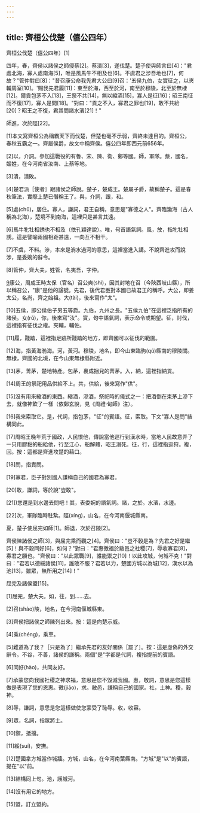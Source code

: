 ```yaml
---
---
---
```

title: 齊桓公伐楚（僖公四年）
---




齊桓公伐楚（僖公四年）[1]

四年，春，齊侯以諸侯之師侵蔡[2]。蔡潰[3]，遂伐楚。楚子使與師言曰[4]："君處北海，寡人處南海[5]，唯是風馬牛不相及也[6]。不虞君之涉吾地也[7]，何故？"管仲對曰[8]："昔召康公命我先君大公曰[9]召：'五侯九伯，女實征之，以夾輔周室[10]。'賜我先君履[11]：東至於海，西至於河，南至於穆陵，北至於無棣[12]。爾貢包茅不入[13]，王祭不共[14]，無以縮酒[15]，寡人是征[16]；昭王南征而不復[17]，寡人是問[18]。"對曰："貢之不入，寡君之罪也[19]，敢不共給[20]？昭王之不復，君其問諸水濱[21]！"

師進，次於陘[22]。

[1]本文寫齊桓公為稱霸天下而伐楚，但楚也毫不示弱，齊終未達目的。齊桓公，春秋五霸之一。齊屬侯爵，故文中稱齊侯。僖公四年即西元前656年。

[2]以，介詞。參加這戰役的有魯、宋、陳、衛、鄭等國。師，軍隊。蔡，國名，姬姓，在今河南省汝南、上蔡等地。

[3]潰，潰敗。

[4]楚君派［使者］跟諸侯之師說。楚子，楚成王。楚屬子爵，故稱楚子。這是春秋筆法，實際上楚已僭稱王了。與，介詞，跟，和。

[5]處(chǔ)，居住。寡人，謙詞，君王自稱，意思是"寡德之人"。齊臨渤海（古人稱為北海），楚境不到南海，這裡只是甚言其遠。

[6]馬牛牝牡相誘也不相及（依孔穎達說）。唯，句首語氣詞。風，放，指牝牡相誘。這是譬喻兩國相距甚遠，一向互不相干。

[7]不虞，不料。涉，本來是淌水過河的意思，這裡當進入講。不說齊進攻而說涉，是委婉的辭令。

[8]管仲，齊大夫，姓管，名夷吾，字仲。

[9](shào)康公，周成王時太保（官名）召公奭(shì)，因其封地在召（今陝西岐山縣），所以稱召公，"康"是他的諡號。先君，後代君臣對本國已故君王的稱呼。大公，即姜太公，名尚，齊之始祖。大(tài)，後來寫作"太"。

[10]五侯，即公侯伯子男五等爵。九伯，九州之長。"五侯九伯"在這裡泛指所有的諸侯。女(rǔ)，你，後來寫"汝"。實，句中語氣詞，表示命令或期望。征，討伐，這裡指有征伐之權。夾輔，輔佐。

[11]履，踐踏，這裡指足跡所踐踏的地方，即齊國可以征伐的範圍。

[12]海，指黃海渤海。河，黃河。穆陵，地名，即今山東臨朐(qú)縣南的穆陵關。無棣，齊國的北境，在今山東無棣縣附近。

[13]茅，菁茅，楚地特產。包茅，裹成捆兒的菁茅。入，納，這裡指納貢。

[14]周王的祭祀用品供給不上。共，供給，後來寫作"供"。

[15]沒有用來縮酒的東西。縮酒，滲酒，祭祀時的儀式之一：把酒倒在束茅上滲下去，就像神飲了一樣（依鄭玄說，見《周禮·甸師》注）。

[16]我來索取它。是，代詞，指包茅，"征"的賓語。征，索取。下文"寡人是問"結構同此。

[17]周昭王晚年荒于國政，人民恨他，傳說當他巡行到漢水時，當地人民故意弄了一只用膠黏的船給他，行至江心，船解體，昭王溺死。征，行，這裡指巡狩。複，回。按：這都是齊進攻楚的藉口。

[18]問，指責問。

[19]寡君，臣子對別國人謙稱自己的國君為寡君。

[20]敢，謙詞，等於說"豈敢"。

[21])您還是到水邊去問吧！其，表委婉的語氣詞。諸，之於。水濱，水邊。

[22]次，軍隊臨時駐紮。陘(xíng)，山名，在今河南偃城縣南。

夏，楚子使屈完如師[1]。師退，次於召陵[2]。

齊侯陳諸侯之師[3]，與屈完乘而觀之[4]。齊侯曰："豈不穀是為？先君之好是繼[5]！與不穀同好[6]，如何？"對曰："君惠徼福於敝邑之社稷[7]，辱收寡君[8]，寡君之願也。"齊侯曰："以此眾戰[9]，誰能禦之[10]！以此攻城，何城不克！"對曰："君若以德綏諸侯[11]，誰敢不服？君若以力，楚國方城以為城[12]，漢水以為池[13]，雖眾，無所用之[14]！"

屈完及諸侯盟[15]。

[1]屈完，楚大夫。如，往，到……去。

[2]召(shào)陵，地名，在今河南偃城縣東。

[3]齊侯把諸侯之師陳列出來。按：這是向楚示威。

[4]乘(chéng)，乘車。

[5]難道為了我？［只是為了］繼承先君的友好關係［罷了］。按：這是虛偽的外交辭令。不谷，不善，諸侯的謙稱。兩個"是"字都是代詞，複指提前的賓語。

[6]同好(hào)，共同友好。

[7]承蒙您向我國社稷之神求福，意思是您不毀滅我國。惠，敬詞，意思是您這樣做是表現了您的恩惠。徼(jiāo)，求。敝邑，謙稱自己的國家。社，土神。稷，穀神。

[8]辱，謙詞，意思是您這樣做使您蒙受了恥辱。收，收容。

[9]眾，名詞，指眾將士。

[10]禦，抵擋。

[11]綏(suí)，安撫。

[12]楚國拿方城當作城牆。方城，山名，在今河南葉縣南。"方城"是"以"的賓語，提在"以"前。

[13]結構同上句。池，護城河。

[14]沒有用它的地方。

[15]盟，訂立盟約。